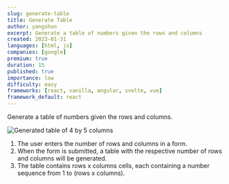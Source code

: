 ```yaml
---
slug: generate-table
title: Generate Table
author: yangshun
excerpt: Generate a table of numbers given the rows and columns
created: 2023-01-31
languages: [html, js]
companies: [google]
premium: true
duration: 15
published: true
importance: low
difficulty: easy
frameworks: [react, vanilla, angular, svelte, vue]
framework_default: react
---
```


Generate a table of numbers given the rows and columns.

![Generated table of 4 by 5 columns](/img/questions/generate-table/generate-table-example.png)

1. The user enters the number of rows and columns in a form.
1. When the form is submitted, a table with the respective number of rows and columns will be generated.
1. The table contains rows x columns cells, each containing a number sequence from 1 to (rows x columns).
